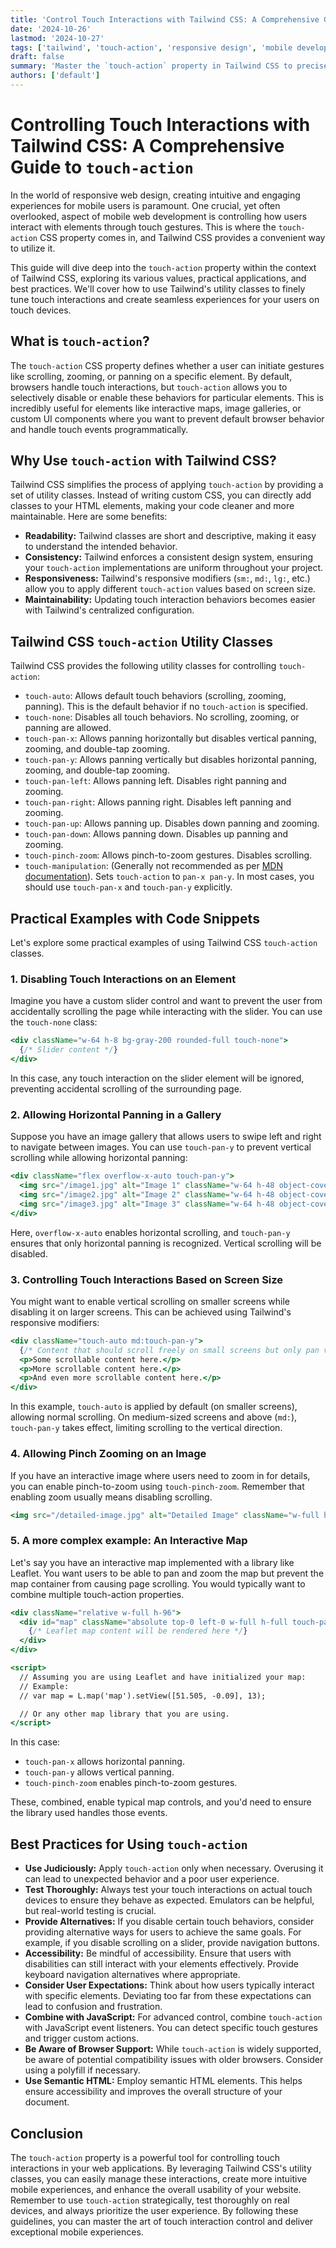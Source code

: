 ```yaml
---
title: 'Control Touch Interactions with Tailwind CSS: A Comprehensive Guide to touch-action'
date: '2024-10-26'
lastmod: '2024-10-27'
tags: ['tailwind', 'touch-action', 'responsive design', 'mobile development', 'css', 'ui/ux']
draft: false
summary: 'Master the `touch-action` property in Tailwind CSS to precisely control how users interact with elements on touch devices. This comprehensive guide explores common use cases, examples, and best practices for building intuitive and responsive mobile experiences.'
authors: ['default']
---
```


# Controlling Touch Interactions with Tailwind CSS: A Comprehensive Guide to `touch-action`

In the world of responsive web design, creating intuitive and engaging experiences for mobile users is paramount.  One crucial, yet often overlooked, aspect of mobile web development is controlling how users interact with elements through touch gestures. This is where the `touch-action` CSS property comes in, and Tailwind CSS provides a convenient way to utilize it.

This guide will dive deep into the `touch-action` property within the context of Tailwind CSS, exploring its various values, practical applications, and best practices. We'll cover how to use Tailwind's utility classes to finely tune touch interactions and create seamless experiences for your users on touch devices.

## What is `touch-action`?

The `touch-action` CSS property defines whether a user can initiate gestures like scrolling, zooming, or panning on a specific element. By default, browsers handle touch interactions, but `touch-action` allows you to selectively disable or enable these behaviors for particular elements.  This is incredibly useful for elements like interactive maps, image galleries, or custom UI components where you want to prevent default browser behavior and handle touch events programmatically.

## Why Use `touch-action` with Tailwind CSS?

Tailwind CSS simplifies the process of applying `touch-action` by providing a set of utility classes. Instead of writing custom CSS, you can directly add classes to your HTML elements, making your code cleaner and more maintainable. Here are some benefits:

* **Readability:** Tailwind classes are short and descriptive, making it easy to understand the intended behavior.
* **Consistency:**  Tailwind enforces a consistent design system, ensuring your `touch-action` implementations are uniform throughout your project.
* **Responsiveness:** Tailwind's responsive modifiers (`sm:`, `md:`, `lg:`, etc.) allow you to apply different `touch-action` values based on screen size.
* **Maintainability:** Updating touch interaction behaviors becomes easier with Tailwind's centralized configuration.

## Tailwind CSS `touch-action` Utility Classes

Tailwind CSS provides the following utility classes for controlling `touch-action`:

* `touch-auto`: Allows default touch behaviors (scrolling, zooming, panning). This is the default behavior if no `touch-action` is specified.
* `touch-none`: Disables all touch behaviors. No scrolling, zooming, or panning are allowed.
* `touch-pan-x`: Allows panning horizontally but disables vertical panning, zooming, and double-tap zooming.
* `touch-pan-y`: Allows panning vertically but disables horizontal panning, zooming, and double-tap zooming.
* `touch-pan-left`: Allows panning left. Disables right panning and zooming.
* `touch-pan-right`: Allows panning right. Disables left panning and zooming.
* `touch-pan-up`: Allows panning up. Disables down panning and zooming.
* `touch-pan-down`: Allows panning down. Disables up panning and zooming.
* `touch-pinch-zoom`: Allows pinch-to-zoom gestures. Disables scrolling.
* `touch-manipulation`: (Generally not recommended as per [MDN documentation](https://developer.mozilla.org/en-US/docs/Web/CSS/touch-action)). Sets `touch-action` to `pan-x pan-y`.  In most cases, you should use `touch-pan-x` and `touch-pan-y` explicitly.

## Practical Examples with Code Snippets

Let's explore some practical examples of using Tailwind CSS `touch-action` classes.

### 1. Disabling Touch Interactions on an Element

Imagine you have a custom slider control and want to prevent the user from accidentally scrolling the page while interacting with the slider.  You can use the `touch-none` class:

```jsx
<div className="w-64 h-8 bg-gray-200 rounded-full touch-none">
  {/* Slider content */}
</div>
```

In this case, any touch interaction on the slider element will be ignored, preventing accidental scrolling of the surrounding page.

### 2. Allowing Horizontal Panning in a Gallery

Suppose you have an image gallery that allows users to swipe left and right to navigate between images.  You can use `touch-pan-y` to prevent vertical scrolling while allowing horizontal panning:

```jsx
<div className="flex overflow-x-auto touch-pan-y">
  <img src="/image1.jpg" alt="Image 1" className="w-64 h-48 object-cover mr-4" />
  <img src="/image2.jpg" alt="Image 2" className="w-64 h-48 object-cover mr-4" />
  <img src="/image3.jpg" alt="Image 3" className="w-64 h-48 object-cover mr-4" />
</div>
```

Here, `overflow-x-auto` enables horizontal scrolling, and `touch-pan-y` ensures that only horizontal panning is recognized.  Vertical scrolling will be disabled.

### 3.  Controlling Touch Interactions Based on Screen Size

You might want to enable vertical scrolling on smaller screens while disabling it on larger screens.  This can be achieved using Tailwind's responsive modifiers:

```jsx
<div className="touch-auto md:touch-pan-y">
  {/* Content that should scroll freely on small screens but only pan vertically on medium and larger screens */}
  <p>Some scrollable content here.</p>
  <p>More scrollable content here.</p>
  <p>And even more scrollable content here.</p>
</div>
```

In this example, `touch-auto` is applied by default (on smaller screens), allowing normal scrolling. On medium-sized screens and above (`md:`), `touch-pan-y` takes effect, limiting scrolling to the vertical direction.

### 4. Allowing Pinch Zooming on an Image

If you have an interactive image where users need to zoom in for details, you can enable pinch-to-zoom using `touch-pinch-zoom`. Remember that enabling zoom usually means disabling scrolling.

```jsx
<img src="/detailed-image.jpg" alt="Detailed Image" className="w-full h-auto touch-pinch-zoom" />
```

### 5.  A more complex example: An Interactive Map

Let's say you have an interactive map implemented with a library like Leaflet.  You want users to be able to pan and zoom the map but prevent the map container from causing page scrolling.  You would typically want to combine multiple touch-action properties.

```jsx
<div className="relative w-full h-96">
  <div id="map" className="absolute top-0 left-0 w-full h-full touch-pan-x touch-pan-y touch-pinch-zoom">
    {/* Leaflet map content will be rendered here */}
  </div>
</div>

<script>
  // Assuming you are using Leaflet and have initialized your map:
  // Example:
  // var map = L.map('map').setView([51.505, -0.09], 13);

  // Or any other map library that you are using.
</script>
```

In this case:

*   `touch-pan-x` allows horizontal panning.
*   `touch-pan-y` allows vertical panning.
*   `touch-pinch-zoom` enables pinch-to-zoom gestures.

These, combined, enable typical map controls, and you'd need to ensure the library used handles those events.

## Best Practices for Using `touch-action`

* **Use Judiciously:**  Apply `touch-action` only when necessary.  Overusing it can lead to unexpected behavior and a poor user experience.
* **Test Thoroughly:** Always test your touch interactions on actual touch devices to ensure they behave as expected. Emulators can be helpful, but real-world testing is crucial.
* **Provide Alternatives:** If you disable certain touch behaviors, consider providing alternative ways for users to achieve the same goals. For example, if you disable scrolling on a slider, provide navigation buttons.
* **Accessibility:** Be mindful of accessibility.  Ensure that users with disabilities can still interact with your elements effectively.  Provide keyboard navigation alternatives where appropriate.
* **Consider User Expectations:** Think about how users typically interact with specific elements.  Deviating too far from these expectations can lead to confusion and frustration.
* **Combine with JavaScript:** For advanced control, combine `touch-action` with JavaScript event listeners. You can detect specific touch gestures and trigger custom actions.
* **Be Aware of Browser Support:** While `touch-action` is widely supported, be aware of potential compatibility issues with older browsers.  Consider using a polyfill if necessary.
* **Use Semantic HTML:**  Employ semantic HTML elements.  This helps ensure accessibility and improves the overall structure of your document.

## Conclusion

The `touch-action` property is a powerful tool for controlling touch interactions in your web applications. By leveraging Tailwind CSS's utility classes, you can easily manage these interactions, create more intuitive mobile experiences, and enhance the overall usability of your website. Remember to use `touch-action` strategically, test thoroughly on real devices, and always prioritize the user experience.  By following these guidelines, you can master the art of touch interaction control and deliver exceptional mobile experiences.